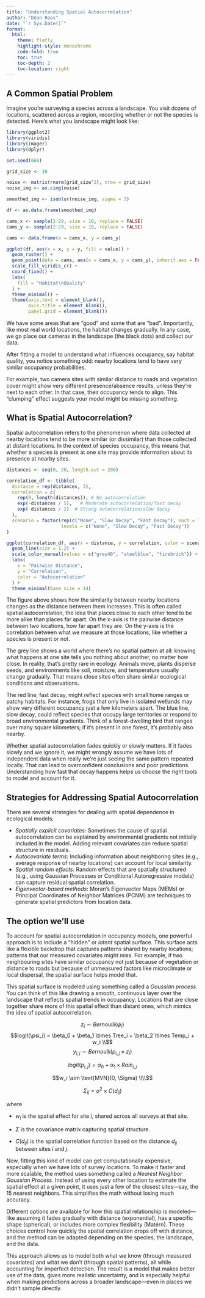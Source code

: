 ```yaml
---
title: "Understanding Spatial Autocorrelation"
author: "Deon Roos"
date: "`r Sys.Date()`"
format:
  html:
    theme: flatly
    highlight-style: monochrome
    code-fold: true
    toc: true
    toc-depth: 2
    toc-location: right
---
```


## A Common Spatial Problem

Imagine you're surveying a species across a landscape. You visit dozens of locations, scattered across a region, recording whether or not the species is detected. Here's what you landscape might look like:

```r
library(ggplot2)
library(viridis)
library(imager)
library(dplyr)

set.seed(666)

grid_size <- 30

noise <- matrix(rnorm(grid_size^2), nrow = grid_size)
noise_img <- as.cimg(noise)

smoothed_img <- isoblur(noise_img, sigma = 3)

df <- as.data.frame(smoothed_img)

cams_x <- sample(2:29, size = 10, replace = FALSE)
cams_y <- sample(2:29, size = 10, replace = FALSE)

cams <- data.frame(x = cams_x, y = cams_y)

ggplot(df, aes(x = x, y = y, fill = value)) +
  geom_raster() +
  geom_point(data = cams, aes(x = cams_x, y = cams_y), inherit.aes = FALSE) +
  scale_fill_viridis_c() +
  coord_fixed() +
  labs(
    fill = "Habitat\nQuality"
  ) +
  theme_minimal() +
  theme(axis.text = element_blank(),
        axis.title = element_blank(),
        panel.grid = element_blank())

```

We have some areas that are "good" and some that are "bad". Importantly, like most real world locations, the habitat changes gradually. In any case, we go place our cameras in the landscape (the black dots) and collect our data.

After fitting a model to understand what influences occupancy, say habitat quality, you notice something odd: nearby locations tend to have very similar occupancy probabilities.

For example, two camera sites with similar distance to roads and vegetation cover might show very different presence/absence results, unless they're next to each other. In that case, their occupancy tends to align. This "clumping" effect suggests your model might be missing something.

## What is Spatial Autocorrelation?

Spatial autocorrelation refers to the phenomenon where data collected at nearby locations tend to be more similar (or dissimilar) than those collected at distant locations. In the context of species occupancy, this means that whether a species is present at one site may provide information about its presence at nearby sites.

```r
distances <- seq(0, 20, length.out = 200)

correlation_df <- tibble(
  distance = rep(distances, 3),
  correlation = c(
    rep(0, length(distances)), # No autocorrelation
    exp(-distances / 5),   # Moderate autocorrelation/fast decay
    exp(-distances / 2)  # Strong autocorrelation/slow decay
  ),
  scenario = factor(rep(c("None", "Slow Decay", "Fast Decay"), each = length(distances)),
                    levels = c("None", "Slow Decay", "Fast Decay"))
)

ggplot(correlation_df, aes(x = distance, y = correlation, color = scenario)) +
  geom_line(size = 1.2) +
  scale_color_manual(values = c("grey40", "steelblue", "firebrick")) +
  labs(
    x = "Pairwise Distance",
    y = "Correlation",
    color = "Autocorrelation"
  ) +
  theme_minimal(base_size = 14)
```

The figure above shows how the similarity between nearby locations changes as the distance between them increases. This is often called spatial autocorrelation, the idea that places close to each other tend to be more alike than places far apart. On the x-axis is the pairwise distance between two locations, how far apart they are. On the y-axis is the correlation between what we measure at those locations, like whether a species is present or not.

The grey line shows a world where there's no spatial pattern at all: knowing what happens at one site tells you nothing about another, no matter how close. In reality, that's pretty rare in ecology. Animals move, plants disperse seeds, and environments like soil, moisture, and temperature usually change gradually. That means close sites often share similar ecological conditions and observations.

The red line, fast decay, might reflect species with small home ranges or patchy habitats. For instance, frogs that only live in isolated wetlands may show very different occupancy just a few kilometers apart. The blue line, slow decay, could reflect species that occupy large territories or respond to broad environmental gradients. Think of a forest-dwelling bird that ranges over many square kilometers; if it's present in one forest, it's probably also nearby.

Whether spatial autocorrelation fades quickly or slowly matters. If it fades slowly and we ignore it, we might wrongly assume we have lots of independent data when really we're just seeing the same pattern repeated locally. That can lead to overconfident conclusions and poor predictions. Understanding how fast that decay happens helps us choose the right tools to model and account for it.

## Strategies for Addressing Spatial Autocorrelation

There are several strategies for dealing with spatial dependence in ecological models:

-   *Spatially explicit covariates*: Sometimes the cause of spatial autocorrelation can be explained by environmental gradients not initially included in the model. Adding relevant covariates can reduce spatial structure in residuals.
-   *Autocovariate terms*: Including information about neighboring sites (e.g., average response of nearby locations) can account for local similarity.
-   *Spatial random effects*: Random effects that are spatially structured (e.g., using Gaussian Processes or Conditional Autoregressive models) can capture residual spatial correlation.
-   *Eigenvector-based methods*: Moran's Eigenvector Maps (MEMs) or Principal Coordinates of Neighbor Matrices (PCNM) are techniques to generate spatial predictors from location data.

## The option we'll use

To account for spatial autocorrelation in occupancy models, one powerful approach is to include a "hidden" or *latent* spatial surface. This surface acts like a flexible backdrop that captures patterns shared by nearby locations; patterns that our measured covariates might miss. For example, if two neighbouring sites have similar occupancy not just because of vegetation or distance to roads but because of unmeasured factors like microclimate or local dispersal, the spatial surface helps model that.

This spatial surface is modeled using something called a *Gaussian process*. You can think of this like drawing a smooth, continuous layer over the landscape that reflects spatial trends in occupancy. Locations that are close together share more of this spatial effect than distant ones, which mimics the idea of spatial autocorrelation.

$$z_i \sim Bernoulli(\psi_i)$$
$$logit(\psi_i) = \beta_0 + \beta_1 \times Tree_i + \beta_2 \times Temp_i + w_i \\$$
$$y_{i,j} \sim Bernoulli(p_{i,j} \times z_i)$$

$$logit(p_{i,j}) = \alpha_0 + \alpha_1 \times Rain_{i,j}$$

$$w_i \sim \text{MVN}(0, \Sigma) \\\\$$

$$\Sigma_{ij} = \sigma^2 \times C(d_{ij})$$

where

- $w_i$ is the spatial effect for site $i$, shared across all surveys at that site.

- $\Sigma$ is the covariance matrix capturing spatial structure.

- $C(d_{ij})$ is the spatial correlation function based on the distance $d_{ij}$ between sites $i$ and $j$.

Now, fitting this kind of model can get computationally expensive, especially when we have lots of survey locations. To make it faster and more scalable, the method uses something called a *Nearest Neighbor Gaussian Process*. Instead of using every other location to estimate the spatial effect at a given point, it uses just a few of the closest sites---say, the 15 nearest neighbors. This simplifies the math without losing much accuracy.

Different options are available for how this spatial relationship is modeled---like assuming it fades gradually with distance (exponential), has a specific shape (spherical), or includes more complex flexibility (Matérn). These choices control how quickly the spatial correlation drops off with distance, and the method can be adapted depending on the species, the landscape, and the data.

This approach allows us to model both what we know (through measured covariates) and what we don't (through spatial patterns), all while accounting for imperfect detection. The result is a model that makes better use of the data, gives more realistic uncertainty, and is especially helpful when making predictions across a broader landscape---even in places we didn't sample directly.
